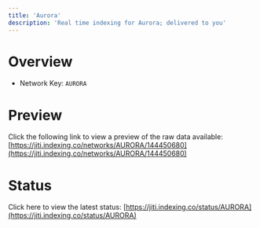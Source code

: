 ```yaml
---
title: 'Aurora'
description: 'Real time indexing for Aurora; delivered to you'
---
```


# Overview
- Network Key: `AURORA`

# Preview
Click the following link to view a preview of the raw data available: [https://jiti.indexing.co/networks/AURORA/144450680](https://jiti.indexing.co/networks/AURORA/144450680)

# Status
Click here to view the latest status: [https://jiti.indexing.co/status/AURORA](https://jiti.indexing.co/status/AURORA)
